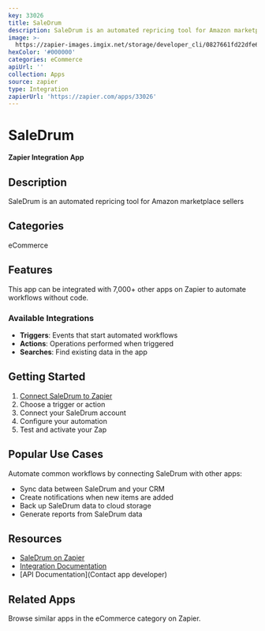```yaml
---
key: 33026
title: SaleDrum
description: SaleDrum is an automated repricing tool for Amazon marketplace sellers
image: >-
  https://zapier-images.imgix.net/storage/developer_cli/0827661fd22dfe66499fc6f73ccee895.png?auto=format%2Ccompress&ixlib=python-3.0.0&q=50
hexColor: '#000000'
categories: eCommerce
apiUrl: ''
collection: Apps
source: zapier
type: Integration
zapierUrl: 'https://zapier.com/apps/33026'
---
```

# SaleDrum

**Zapier Integration App**

## Description

SaleDrum is an automated repricing tool for Amazon marketplace sellers

## Categories

eCommerce

## Features

This app can be integrated with 7,000+ other apps on Zapier to automate workflows without code.

### Available Integrations

- **Triggers**: Events that start automated workflows
- **Actions**: Operations performed when triggered
- **Searches**: Find existing data in the app

## Getting Started

1. [Connect SaleDrum to Zapier](https://zapier.com/apps/33026)
2. Choose a trigger or action
3. Connect your SaleDrum account
4. Configure your automation
5. Test and activate your Zap

## Popular Use Cases

Automate common workflows by connecting SaleDrum with other apps:

- Sync data between SaleDrum and your CRM
- Create notifications when new items are added
- Back up SaleDrum data to cloud storage
- Generate reports from SaleDrum data

## Resources

- [SaleDrum on Zapier](https://zapier.com/apps/33026)
- [Integration Documentation](https://zapier.com/apps/33026/integrations)
- [API Documentation](Contact app developer)

## Related Apps

Browse similar apps in the eCommerce category on Zapier.
